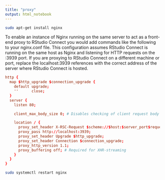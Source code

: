 ```yaml
---
title: "proxy"
output: html_notebook
---
```


```bash
sudo apt-get install nginx
```

To enable an instance of Nginx running on the same server to act as a front-end proxy to RStudio Connect you would add commands like the following to your nginx.conf file. This configuration assumes RStudio Connect is running on the same host as Nginx and listening for HTTP requests on the :3939 port. If you are proxying to RStudio Connect on a different machine or port, replace the localhost:3939 references with the correct address of the server where RStudio Connect is hosted.

```conf
http {
  map $http_upgrade $connection_upgrade {
    default upgrade;
    ''      close;
  }
  server {
    listen 80;

    client_max_body_size 0; # Disables checking of client request body size

    location / {
      proxy_set_header X-RSC-Request $scheme://$host:$server_port$request_uri;
      proxy_pass http://localhost:3939;
      proxy_set_header Upgrade $http_upgrade;
      proxy_set_header Connection $connection_upgrade;
      proxy_http_version 1.1;
      proxy_buffering off; # Required for XHR-streaming
    }
  }
}

```

```bash
sudo systemctl restart nginx
```
